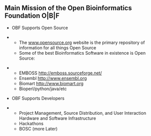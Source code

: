 ==Main Mission of the Open Bioinformatics Foundation O|B|F==

* OBF Supports Open Source

**The [[www.opensource.org]] website is the primary repository of information for all things Open Source
**Some of the best Bioinformatics Software in existence is Open Source:

*** EMBOSS http://emboss.sourceforge.net/
*** Ensembl http://www.ensembl.org
*** Biomart http://www.biomart.org
*** Bioperl/python/java/etc

* OBF Supports Developers

** Project Management, Source Distribution, and User Interaction Hardware and Software Infrastructure
** Hackathons
** BOSC (more Later)